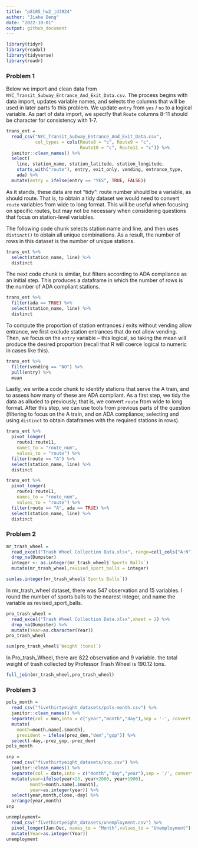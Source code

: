 ```yaml
---
title: "p8105_hw2_jd3924"
author: "Jiahe Deng"
date: "2022-10-01"
output: github_document
---
```


```r
library(tidyr)
library(readxl)
library(tidyverse)
library(readr)
```

### Problem 1
Below we import and clean data from `NYC_Transit_Subway_Entrance_And_Exit_Data.csv`. The process begins with data import, updates variable names, and selects the columns that will be used in later parts fo this problem. We update `entry` from `yes` / `no` to a logical variable. As part of data import, we specify that `Route` columns 8-11 should be character for consistency with 1-7.

```r
trans_ent = 
  read_csv("NYC_Transit_Subway_Entrance_And_Exit_Data.csv",
           col_types = cols(Route8 = "c", Route9 = "c",
                            Route10 = "c", Route11 = "c")) %>% 
  janitor::clean_names() %>% 
  select(
    line, station_name, station_latitude, station_longitude, 
    starts_with("route"), entry, exit_only, vending, entrance_type, 
    ada) %>% 
  mutate(entry = ifelse(entry == "YES", TRUE, FALSE))
```

As it stands, these data are not "tidy": route number should be a variable, as should route. That is, to obtain a tidy dataset we would need to convert `route` variables from wide to long format. This will be useful when focusing on specific routes, but may not be necessary when considering questions that focus on station-level variables. 

The following code chunk selects station name and line, and then uses `distinct()` to obtain all unique combinations. As a result, the number of rows in this dataset is the number of unique stations.

```r
trans_ent %>% 
  select(station_name, line) %>% 
  distinct
```

The next code chunk is similar, but filters according to ADA compliance as an initial step. This produces a dataframe in which the number of rows is the number of ADA compliant stations. 

```r
trans_ent %>% 
  filter(ada == TRUE) %>% 
  select(station_name, line) %>% 
  distinct
```

To compute the proportion of station entrances / exits without vending allow entrance, we first exclude station entrances that do not allow vending. Then, we focus on the `entry` variable -- this logical, so taking the mean will produce the desired proportion (recall that R will coerce logical to numeric in cases like this).

```r
trans_ent %>% 
  filter(vending == "NO") %>% 
  pull(entry) %>% 
  mean
```

Lastly, we write a code chunk to identify stations that serve the A train, and to assess how many of these are ADA compliant. As a first step, we tidy the data as alluded to previously; that is, we convert `route` from wide to long format. After this step, we can use tools from previous parts of the question (filtering to focus on the A train, and on ADA compliance; selecting and using `distinct` to obtain dataframes with the required stations in rows).

```r
trans_ent %>% 
  pivot_longer(
    route1:route11,
    names_to = "route_num",
    values_to = "route") %>% 
  filter(route == "A") %>% 
  select(station_name, line) %>% 
  distinct

trans_ent %>% 
  pivot_longer(
    route1:route11,
    names_to = "route_num",
    values_to = "route") %>% 
  filter(route == "A", ada == TRUE) %>% 
  select(station_name, line) %>% 
  distinct
```

### Problem 2
```r
mr_trash_wheel = 
  read_excel("Trash Wheel Collection Data.xlsx", range=cell_cols("A:N")) %>%
  drop_na(Dumpster)
  integer <- as.integer(mr_trash_wheel$`Sports Balls`)
  mutate(mr_trash_wheel,revised_sport_balls = integer)

sum(as.integer(mr_trash_wheel$`Sports Balls`))
```
In mr_trash_wheel dataset, there was 547 observation and 15 variables.
I round the number of sports balls to the nearest integer, 
and name the variable as revised_sport_balls.


```r
pro_trash_wheel = 
  read_excel("Trash Wheel Collection Data.xlsx",sheet = 2) %>%
  drop_na(Dumpster) %>%
  mutate(Year=as.character(Year))
pro_trash_wheel

sum(pro_trash_wheel$`Weight (tons)`)
```
In Pro_trash_Wheel, there are 822 observation and 9 variable. the total weight of trash collected by Professor Trash Wheel is 190.12 tons.
```r
full_join(mr_trash_wheel,pro_trash_wheel)
```
### Problem 3
```r
pols_month = 
  read_csv("fivethirtyeight_datasets/pols-month.csv") %>%
  janitor::clean_names() %>%
  separate(col = mon,into = c("year","month","day"),sep = '-', convert = TRUE) %>%
  mutate(
    month=month.name[.$month],
    president = ifelse(prez_dem,"dem","gop")) %>%
  select(-day,-prez_gop,-prez_dem)
pols_month
```
```r
snp =
  read_csv("fivethirtyeight_datasets/snp.csv") %>%
  janitor::clean_names() %>%
  separate(col = date,into = c("month","day","year"),sep = '/', convert = TRUE) %>%
  mutate(year=ifelse(year<23, year+2000, year+1900),
         month=month.name[.$month],
         year=as.integer(year)) %>%
  select(year,month,close,-day) %>%
  arrange(year,month) 
snp
```
```r
unemployment= 
  read_csv("fivethirtyeight_datasets/unemployment.csv") %>%
  pivot_longer(Jan:Dec, names_to = "Month",values_to = "Unemployment") %>%
  mutate(Year=as.integer(Year))
unemployment
```

